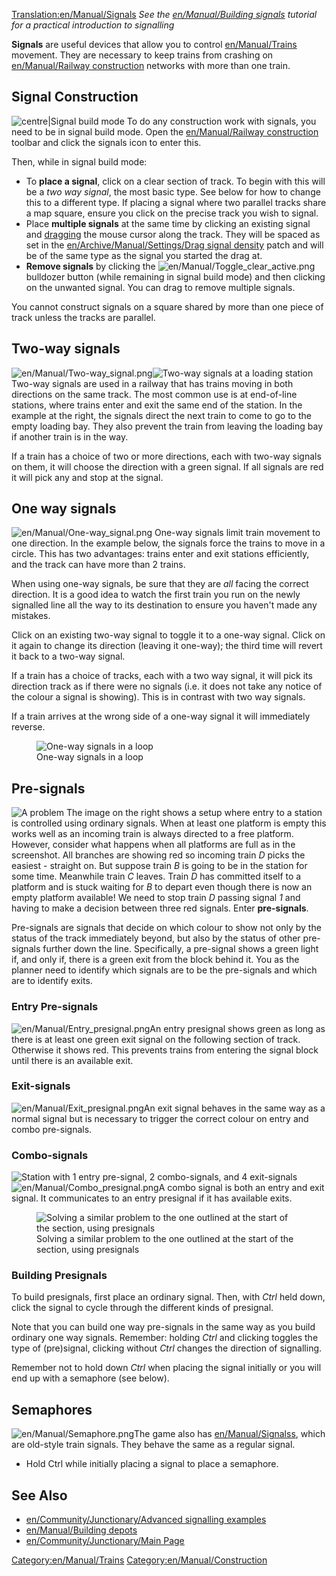 [[Translation:en/Manual/Signals]]
{{en/Manual/Navigation}}
''See the [[en/Manual/Building signals]] tutorial for a practical introduction to signalling''

'''Signals''' are useful devices that allow you to control [[en/Manual/Trains]] movement.  They are necessary to keep trains from crashing on [[en/Manual/Railway construction]] networks with more than one train.

[[Category:en/Manual/Trains]]
[[Category:en/Manual/Construction]]

==Signal Construction==
[[File:en/Manual/Signals-icon2.png|frame|centre|Signal build mode]]
To do any construction work with signals, you need to be in signal build mode. Open the [[en/Manual/Railway construction]] toolbar and click the signals icon to enter this.

Then, while in signal build mode:
*To '''place a signal''', click on a clear section of track.  To begin with this will be a ''two way signal'', the most basic type. See below for how to change this to a different type.  If placing a signal where two parallel tracks share a map square, ensure you click on the precise track you wish to signal.
*Place '''multiple signals''' at the same time by clicking an existing signal and [https://www.wikipedia.org/wiki/Drag-and-drop dragging] the mouse cursor along the track.  They will be spaced as set in the [[en/Archive/Manual/Settings/Drag signal density]] patch and will be of the same type as the signal you started the drag  at.
*'''Remove signals''' by clicking the [[File:en/Manual/Toggle clear active.png]] bulldozer button (while remaining in signal build mode) and then clicking on the unwanted signal.  You can drag to remove multiple signals.

You cannot construct signals on a square shared by more than one piece of track unless the tracks are parallel.

==Two-way signals==
[[File:en/Manual/Two-way signal.png|frame|left]][[File:en/Manual/2-way signals.png|frame|right|Two-way signals at a loading station]]
Two-way signals are used in a railway that has trains moving in both directions on the same track.  The most common use is at end-of-line stations, where trains enter and exit the same end of the station.  In the example at the right, the signals direct the next train to come to go to the empty loading bay.  They also prevent the train from leaving the loading bay if another train is in the way.

If a train has a choice of two or more directions, each with two-way signals on them, it will choose the direction with a green signal.  If all signals are red it will pick any and stop at the signal.
{{en/-}}

==One way signals==
[[File:en/Manual/One-way signal.png|frame|left]]
One-way signals limit train movement to one direction.  In the example below, the signals force the trains to move in a circle. This has two advantages: trains enter and exit stations efficiently, and the track can have more than 2 trains.  

When using one-way signals, be sure that they are ''all'' facing the correct direction.  It is a good idea to watch the first train you run on the newly signalled line all the way to its destination to ensure you haven't made any mistakes.

Click on an existing two-way signal to toggle it to a one-way signal. Click on it again to change its direction (leaving it one-way); the third time will revert it back to a two-way signal.

If a train has a choice of tracks, each with a two way signal, it will pick its direction track as if there were no signals (i.e. it does not take any notice of the colour a signal is showing).  This is in contrast with two way signals.

If a train arrives at the wrong side of a one-way signal it will immediately reverse.

[[File:en/Manual/1-way signal loop.png|frame|none|One-way signals in a loop]]

==Pre-signals==
[[File:en/Archive/Manual/WhyPresignals.png|frame|right|A problem]]
The image on the right shows a setup where entry to a station is controlled using ordinary signals.  When at least one platform is empty this works well as an incoming train is always directed to a free platform.  However, consider what happens when all platforms are full as in the screenshot.  All branches are showing red so incoming train ''D'' picks the easiest - straight on.  But suppose train ''B'' is going to be in the station for some time.  Meanwhile train ''C'' leaves.  Train ''D'' has committed itself to a platform and is stuck waiting for ''B'' to depart even though there is now an empty platform available!  We need to stop train ''D'' passing signal ''1'' and having to make a decision between three red signals. Enter '''pre-signals'''.

Pre-signals are signals that decide on which colour to show not only by the status of the track immediately beyond, but also by the status of other pre-signals further down the line.  Specifically, a pre-signal shows a green light if, and only if, there is a green exit from the block behind it.  You as the planner need to identify which signals are to be the pre-signals and which are to identify exits.

===Entry Pre-signals===
[[File:en/Manual/Entry presignal.png|frame|left]]An entry presignal shows green as long as there is at least one green exit signal on the following section of track.  Otherwise it shows red.  This prevents trains from entering the signal block until there is an available exit.{{en/-}}

===Exit-signals===
[[File:en/Manual/Exit presignal.png|frame|left]]An exit signal behaves in the same way as a normal signal but is necessary to trigger the correct colour on entry and combo pre-signals.{{en/-}}

===Combo-signals===
[[File:en/Manual/Station with pre-signals2.png|frame|right|Station with 1 entry pre-signal, 2 combo-signals, and 4 exit-signals]]
[[File:en/Manual/Combo presignal.png|frame|left]]A combo signal is both an entry and exit signal.  It communicates to an entry presignal if it has available exits.

[[File:en/Presig1.png|frame|left|Solving a similar problem to the one outlined at the start of the section, using presignals]]

{{en/-}}

===Building Presignals===
To build presignals, first place an ordinary signal.  Then, with ''Ctrl'' held down, click the signal to cycle through the different kinds of presignal.

Note that you can build one way pre-signals in the same way as you build ordinary one way signals.  Remember: holding ''Ctrl'' and clicking toggles the type of (pre)signal, clicking without ''Ctrl'' changes the direction of signalling.

Remember not to hold down ''Ctrl'' when placing the signal initially or you will end up with a semaphore (see below).

==Semaphores==
[[File:en/Manual/Semaphore.png|frame|left]]The game also has [[en/Manual/Signals]]s, which are old-style train signals.  They behave the same as a regular signal.
*Hold Ctrl while initially placing a signal to place a semaphore.<br clear="all" />

==See Also==
* [[en/Community/Junctionary/Advanced signalling examples]]
* [[en/Manual/Building depots]]
* [[en/Community/Junctionary/Main Page]]